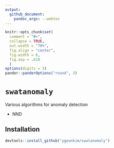 ```yaml
---
output: 
  github_document:
    pandoc_args: --webtex
---
```


```r
knitr::opts_chunk$set(
  comment = "#>",
  collapse = TRUE,
  out.width = "70%",
  fig.align = "center",
  fig.width = 6,
  fig.asp = .618
  )
options(digits = 3)
pander::panderOptions("round", 3)
```

# `swatanomaly`

Various algorithms for anomaly detection

- NND

## Installation

```r
devtools::install_github("ygeunkim/swatanomaly")
```


